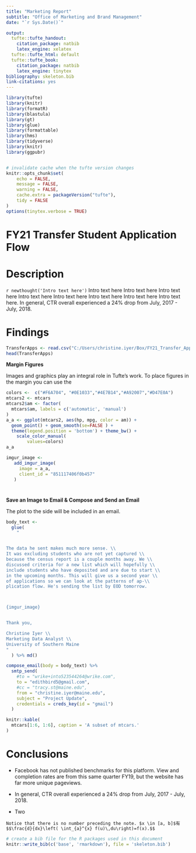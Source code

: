 ```yaml
---
title: "Marketing Report"
subtitle: "Office of Marketing and Brand Management"
date: "`r Sys.Date()`"

output:
  tufte::tufte_handout:
    citation_package: natbib
    latex_engine: xelatex
  tufte::tufte_html: default
  tufte::tufte_book:
    citation_package: natbib
    latex_engine: tinytex
bibliography: skeleton.bib
link-citations: yes
---
```


```r
library(tufte)
library(knitr)
library(formatR)
library(blastula)
library(gt)
library(glue)
library(formattable)
library(hms)
library(tidyverse)
library(knitr)
library(ggpubr)


# invalidate cache when the tufte version changes
knitr::opts_chunk$set(
	echo = FALSE,
	message = FALSE,
	warning = FALSE,
	cache.extra = packageVersion("tufte"),
	tidy = FALSE
)
options(tinytex.verbose = TRUE)
```

# FY21 Transfer Student Application Flow

# Description


`r newthought('Intro text here')` Intro text here Intro text here Intro text here Intro text here Intro text here Intro text here Intro text here Intro text here. In general,
    \href{https://blog.adstage.io/facebook-ads-benchmarks}{{\color{blue}{\underline{FB Newsfeed }}}} CTR overall experienced a 24% drop from July, 2017 - July, 2018.




# Findings

```r
TransferApps <- read.csv("C:/Users/christine.iyer/Box/FY21_Transfer_App_Flow/All_Transfers_Born_After_1990.csv", header = T, stringsAsFactors = F)
head(TransferApps)
```


__Margin Figures__

Images and graphics play an integral role in Tufte's work. To place figures in the margin you can use the 

```r

colors <-  c("#F6A704", "#0E1033","#4E7B14","#A92007","#D47E0A")
mtcars2 <- mtcars
mtcars2$am <- factor(
  mtcars$am, labels = c('automatic', 'manual')
)
a_a <- ggplot(mtcars2, aes(hp, mpg, color = am)) +
  geom_point() + geom_smooth(se=FALSE ) +
  theme(legend.position = 'bottom') + theme_bw() +
    scale_color_manual(
        values=colors)
a_a
```



```r
imgur_image <-
   add_imgur_image(
     image = a_a,
     client_id = "851117406f0b457"
   )

```

#

__Save an Image to Email & Compose and Send an Email__

The plot to the side will be included in an email. 

```r


body_text <-
  glue(
    "


The data he sent makes much more sense. \\
It was excluding students who are not yet captured \\
because the census report is a couple months away. We \\
discussed criteria for a new list which will hopefully \\ 
include students who have deposited and are due to start \\
in the upcoming months. This will give us a second year \\
of applications so we can look at the patterns of ap-\\
plication flow. He's sending the list by EOD tomorrow.



{imgur_image}


Thank you,

Christine Iyer \\
Marketing Data Analyst \\
University of Southern Maine
"
  ) %>% md()

compose_email(body = body_text) %>%
  smtp_send(
    #to = "wrike+into523544264@wrike.com",
    to = "edithbird5@gmail.com",
    #cc = "tracy.st@maine.edu",
    from = "christine.iyer@maine.edu",
    subject = "Project Update",
    credentials = creds_key(id = "gmail")
  )
```




```r
knitr::kable(
  mtcars[1:6, 1:6], caption = 'A subset of mtcars.'
)
```

# 


# Conclusions

 
* Facebook has not published benchmarks for this platform. View and completion rates are \textcolor{red}{slightly down} from this same quarter FY19, but the website has far more unique pageviews.

* In general,
    \href{https://blog.adstage.io/facebook-ads-benchmarks}{{\color{blue}{\underline{FB Newsfeed }}}} CTR overall experienced a 24% drop from July, 2017 - July, 2018.

* Two

\href{https://www.wrike.com/open.htm?id=533203886}{{\color{blue}{\underline{Wrike Project Details}}}}

\href{https://github.com/edithbird/fy21-transfer-app-flow}{{\color{blue}{\underline{Github Repository}}}}

```marginfigure
Notice that there is no number preceding the note. $x \in [a, b]$有
$$\frac{d}{dx}\left( \int_{a}^{x} f(u)\,du\right)=f(x).$$
```





```r
# create a bib file for the R packages used in this document
knitr::write_bib(c('base', 'rmarkdown'), file = 'skeleton.bib')
```

